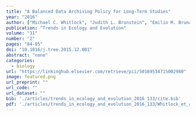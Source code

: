 ```yaml
---
title: "A Balanced Data Archiving Policy for Long-Term Studies"
year: "2016"
author: ["Michael C. Whitlock", "Judith L. Bronstein", "Emilio M. Bruna", "Aaron M. Ellison", "Charles W. Fox", "Mark A. McPeek", "Allen J. Moore", "Mohamed A.F. Noor", "Mark D. Rausher", "Loren H. Rieseberg", "Michael G. Ritchie", "Ruth G. Shaw"]
publication: "Trends in Ecology and Evolution"
volume: "31"
number: "2"
pages: "84-85"
doi: "10.1016/j.tree.2015.12.001"
abstract: "none"
categories: 
  - biology
url: "https://linkinghub.elsevier.com/retrieve/pii/S0169534715002980"
image: featured.png
url_preprint: ""
url_code: ""
url_dataset: ""
bib: './articles/trends_in_ecology_and_evolution_2016_133/cite.bib'
pdf: './articles/trends_in_ecology_and_evolution_2016_133/Whitlock_et_al_2016.pdf'
---
```

